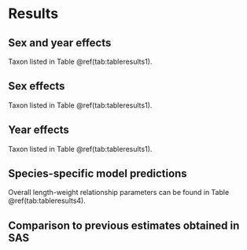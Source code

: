 # Results

## Sex and year effects
Taxon listed in Table \@ref(tab:tableresults1).

## Sex effects
Taxon listed in Table \@ref(tab:tableresults1).

## Year effects
Taxon listed in Table \@ref(tab:tableresults1).

## Species-specific model predictions
Overall length-weight relationship parameters can be found in Table \@ref(tab:tableresults4).

## Comparison to previous estimates obtained in SAS

